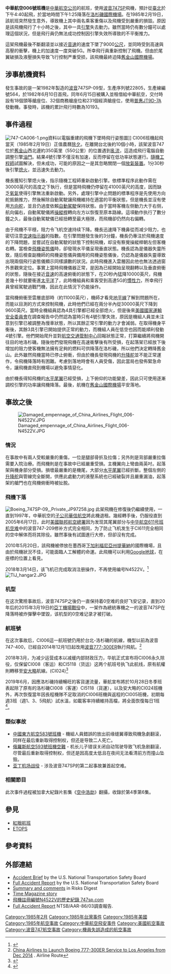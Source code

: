{{noteTA
|1=zh-hans:黑匣子;zh-hk:黑盒;zh-tw:黑盒子;
}}
{{Refimprove|time=2019-02-08T10:38:59+00:00}}
{{Infobox Airliner accident|name=中華航空006號班機事故|
Crash image=China Airlines Boeing 747SP Maiwald.jpg|
Image caption=發生事故的波音747SP，1991年攝於[[阿姆斯特丹史基浦機場|阿姆斯特丹史基浦機場]]|
Date=1985年2月19日 |
Type=4号引擎故障、飞行员失误、疲劳驾驶 |
Site=[[太平洋|太平洋]]上空 |
Fatalities=0 |
Injuries=24 |
Aircraft Type=[[波音747SP|波音747SP-09]] |
Origin={{ROC}}中正國際機場<br/>（現[[臺灣桃園國際機場|臺灣桃園國際機場]]）|
Destination={{USA}}[[洛杉磯國際機場|洛杉磯國際機場]]|
Operator=[[中華航空|中華航空]] |
Tail Number=N4522V |
Passengers=251 |
Crew=23 |
Survivors = 274（全機生還）|
}}
'''中華航空006號班機'''是[[中華航空公司|中華航空公司]]的航班，使用[[波音747SP|波音747SP]]飛機，預計從[[臺北|臺北]]於下午4:40起飛，於當地時間下午1:25降落在[[洛杉磯國際機場|洛杉磯國際機場]]。在1985年2月19日，該航班突然發生意外，導致機上其中兩名乘客重傷以及飛機受到嚴重的損毀。原因是該飛機飛行了十小時之後，其中一具[[引擎|引擎]]失去動力。雖然當時仍有數分鐘可以處理這個狀況，但是飛行員仍無法成功控制因引擎失效所導致的不平衡推力。

這架飛機最後不斷翻滾並以接近[[音速|音速]]的速度下墜了9000[[公尺|公尺]]，並同時受到高速與高壓的衝擊，機上的加速度一度突破5G。所幸飛行員重新控制了飛機。但由於尾翼破損及液壓損失导致飞行控制严重受损，該飛機最終迫降[[舊金山國際機場|舊金山國際機場]]。

==涉事航機資料==
發生事故的是一架1982年製造的[[波音|波音]]747SP-09型，生產序列號22805，生產線編號564，於1982年6月10日首飛，同年6月15日被{{link-en|威爾明頓信託|Wilmington Trust}}購入並租借給中華航空，交付時設有18個頭等艙座位、32個商務艙座位和231個經濟艙座位，使用[[普惠JT9D|普惠JT9D-7A]]發動機。事發時，該機的累計飛行時數為10193。

==事件過程==
{{無來源章節|time=2019-08-10}}
[[File:747-CA006-1.png|right]]資料以電腦重建的飛機下墜時飛行姿態圖]]
CI006班機起飛當天（1985年2月19日）正值農曆[[除夕|除夕]]。在離開台北後約10個小時，該架波音747位於[[舊金山|舊金山]]西北邊約350英里（550公里）的位置遇到[[亂流|亂流]]，這造成飛行電腦自動調整引擎[[節流閥|油門]]。結果4號引擎不僅沒有加速，反而停留在低功率狀態運行。[[隨機工程師|隨機工程師]]試圖解決，但未成功，可能的原因之一是其忽略關閉一個[[放氣裝置|放氣裝置]]。1分30秒後引擎[[熄火|熄火]]，並迅速失去動力。

機長獲知引擎熄火後，指示隨機工程師重新啟動引擎。依標準程序此動作需在30000英尺的高度之下執行，但是當時飛機仍停留在41000英尺的高度，因而缺乏[[氧氣|氧氣]]使得引擎無法重新啟動。另外，處理引擎中止問題的標準程序是先使用方向舵抵銷推力，然後解除自動駕駛讓飛機維持在適當的平衡狀態，但是機長並沒有使用[[方向舵|方向舵]]，並且仍過度依賴[[自動駕駛儀|自動駕駛]]保持狀態。由于當時客機左侧動力大于右侧，航向偏右，自動駕駛儀將[[操縱桿|操縱桿]]轉向左方以恢復至原本路線。這項動作执行了數分鐘之久，最後自動駕駛儀已經扭轉至最大極限，而飛機卻仍然向右偏轉。

由于飛機不平穩，阻力令飞机空速持续下降。機長迅速降下機鼻從而减少阻力，也密切注意[[空速指示器|空速指示器]]的指數。在引擎問題發生後的3分鐘，機長仍專注於飛機速度的下降問題，並嘗試在自動駕駛的狀態下控制飛機，却没有察覺操縱桿朝左但客機右轉。當檢查[[飛機姿態儀|飛機姿態儀]]時，卻發現水平儀呈現垂直狀態。機長認為是儀器失靈所致，隨后檢查副機師的飛機姿態儀與備用的飛機姿態儀後，仍認為是儀器失靈導致出現兩個飛行姿態儀顯示同樣讀數的狀況。此時飛機進入雲層因此他也無法透過窗外景觀來定位。事實上當時飛機儀器正常，是因為已經開始呈現翻轉以及垂直俯衝的狀態，隨後在接近[[音速|音速]]的高速俯衝的狀態下，在20秒內猛降10000英尺，飛機差幾十秒就要衝進[[太平洋|太平洋]]了，此時機組員和乘客受到高達5G的[[慣性力|慣性力]]，所幸飛行員曾經駕駛過戰鬥機，因此在此情況下仍能操作。

當飛機俯衝至雲層底部時（約11000英尺），機師才看見[[地平線|地平線]]了解到問題所在，而能以目測的方式來控制飛機，此時他們已經在兩分半內從30000英尺下降到9600英尺。當時全機組員認為4具引擎都已經全部熄火，但是後來[[美國國家運輸安全委員會|美國國家運輸安全委員會]]在調查報告中仍然認為當時只有4號引擎失效，原因是機組人員並未注意到引擎已被調整為慢車狀態，所以其餘正常引擎的動力才會減弱。在取得機身平衡後，其餘3具引擎已開始提供正常的動力，而機組人員在低空也因而能順利發動4號引擎。他們開始爬升並對[[航空交通管制中心|航空交通管制中心]]回報狀態正常，打算繼續將飛機開往目的地洛杉磯。隨後他們發現飛機在高速衝擊後有所受損，在起落架已經放下後增加的阻力使客機無法擁有足夠的燃料可供降落在洛杉磯，所以他們決定轉降舊金山。此外雖然飛機當時已停止俯衝，但由於機長發現飛機的[[升降舵|升降舵]]並不能正常運作，令飛機降落時有困難。考慮到落地時會有人員受傷，因此當局也發佈緊急命令，讓飛機直飛到機場以避免事情惡化。

由於機長得知飛機的[[水平尾翼|水平尾翼]]已經受損，上下俯仰的功能變差，因此只可使用逐漸調校引擎的功率讓飛機降落。最後，航機在[[舊金山國際機場|舊金山國際機場]]平安落地。

==事故之後==  
{{改善章節來源|time=2019-08-10}}
[[File:Damaged_empennage_of_China_Airlines_Flight_006-N4522V.JPG|right]]
===情況===
在事故中有兩人受較嚴重的重傷，一位是腿部骨折及拉傷；另外則是背部嚴重拉傷需要入院治療。而飛機則是在事故中已經嚴重受損。主機翼向上彎曲兩英吋。起落架與機身部分受損。損壞最嚴重的是機尾，大部分[[水平尾翼|水平尾翼]]已經折斷。整個左側的[[升降舵|升降舵]]與管線完全斷開，供應此處動力的液壓系統也已經破裂并且嚴重漏油，起落架的艙門也在飛機俯衝時被扯脫。
===飛機下落===
[[File:Boeing_747SP-09,_Private_JP97258.jpg|thumb]]
此架飛機在修復後仍繼續使用，一直到1997年，中華航空的[[子公司|子公司]][[華信航空|華信航空]]將此機退租。幾經轉手後，仍服役直到2005年6月17日，此时[[美國聯邦航空總署|美國聯邦航空總署]]因为发现其尾翼部分与[[中华航空611号班机空难|中华航空611号班机空难]]中的波音747-209修补方式完全相同，为了防止飞机发生于CI611完全相同的空中解体而将其除役。雖然事後有試圖進行大修，但卻沒有完成。

2010年5月20日，該飛機被停放在墨西哥[[下加利福尼亞州|下加利福尼亞州]][[提華納|提華納]]的國際機場，且由於飛機狀況不佳，可能面臨人工解體的命運。此飛機可以利用[[Google地球|Google地球]]，在座標{{coord|32|32|38.20|N|116|58|02.20|W}}的位置上看見。

2018年3月14日，该飞机已完成取消注册操作，不再使用编号N4522V。<ref>{{cite web |url=http://www.747sp.com/History.asp?22805 |title=存档副本 |accessdate=2015-02-09 |deadurl=yes |archiveurl=https://web.archive.org/web/20120604020601/http://www.747sp.com/History.asp?22805 |archivedate=2012-06-04 }}</ref>
[[File:TIJ_hangar2.JPG|thumb]]

===机型===
在这次驚險事故后，波音747SP之後仍一直保持着0空难的良好飞安记录，直到20年后的2015年3月19日的[[亞丁機場戰役|亞丁機場戰役]]中，一架作為總統專機之一的波音747SP在降落時被炸彈擊中墜毀，该机型的0空难记录才被打破。

===航班號===
在这次事故后，CI006這一航班號仍用於台北-洛杉磯的航線，機型以前為波音747-400，已經自2014年12月1日起改用[[波音777-300ER|波音777-300ER]]執行飛航。<ref>[http://airlineroute.net/2014/05/12/ci-lax-dec14/ China Airlines to Launch Boeing 777-300ER Service to Los Angeles from Dec 2014] {{Wayback|url=http://airlineroute.net/2014/05/12/ci-lax-dec14/ |date=20150926183407 }}. Airline Route</ref>

2018年3月，为减少运营成本以减缓内部财政压力，华航正式宣布将CI006永久除役，仅保留CI008（客运）和CI5118（货运）这两个航班号执飞此航线，原有航權則轉移至[[安大略國際機場|安大略]]航線。(CI024)<ref>{{Cite web |url=https://travelhito.com/%E8%8F%AF%E8%88%AA%E5%8F%B0%E5%8C%97%E2%94%80%E5%AE%89%E5%A4%A7%E7%95%A5%E8%88%AA%E7%B7%9A2018%E4%B8%89%E6%9C%88%E5%BA%95%E6%AD%A3%E5%BC%8F%E9%96%8B%E8%88%AA/ |title=華航台北─安大略航線2018三月底正式開航 |accessdate=2018-08-09 |archive-date=2020-11-05 |archive-url=https://web.archive.org/web/20201105200120/https://travelhito.com/%E8%8F%AF%E8%88%AA%E5%8F%B0%E5%8C%97%E2%94%80%E5%AE%89%E5%A4%A7%E7%95%A5%E8%88%AA%E7%B7%9A2018%E4%B8%89%E6%9C%88%E5%BA%95%E6%AD%A3%E5%BC%8F%E9%96%8B%E8%88%AA/ |dead-url=no }}</ref>

2019年6月，因應洛杉磯持續暢旺的客貨運流量，華航宣布將於10月28日冬季班表起除了原有的洛杉磯CI008（客運）CI5118（貨運），以及安大略的CI024班機外，再次恢復當年因長程機隊不足取消的CI006班機與返程的CI005班機，初期每週3班（週1、3、5飛航）試水溫，如載客率持續維持高檔，將全面恢復每日1班<ref>{{cite web|url=https://www.routesonline.com/news/38/airlineroute/284947/china-airlines-w19-operation-changes-as-of-18jun19/|title=China Airlines W19 operation changes as of 18JUN19|publisher=Routes Online|date=2019-06-19|accessdate=2020-08-07|archive-date=2021-01-28|archive-url=https://web.archive.org/web/20210128134952/https://www.routesonline.com/news/38/airlineroute/284947/china-airlines-w19-operation-changes-as-of-18jun19/|dead-url=no}}</ref>。

===類似事故===
* [[中國東方航空583號班機|中國東方航空583號班機]] - 機組人員錯誤的放出前缘缝翼導致飛機急劇翻滚，同样在最后重新取得控制权，但还是导致二人死亡。
* [[俄羅斯航空593號班機空難|俄羅斯航空593號班機空難]] - 机长儿子错误关闭自动驾驶导致飞机急剧翻滚，尽管最后重新取得控制权，但还是因高度太低且在夜间无法看清前方而撞山坠毁。
* [[亚丁机场战役|亚丁机场战役]] - 涉及波音747SP的第二起事故兼首起空难。

===相關節目===
此次事件過程被加拿大紀錄片影集《[[空中浩劫|空中浩劫]]》翻攝，收錄於第4季第6集。

==參見==
*[[紅眼航班|紅眼航班]]
*[[ETOPS|ETOPS]]
==參考資料==
<div class="references-small">
<references />
</div>

== 外部連結==
* [http://www.ntsb.gov/ntsb/brief.asp?ev_id=20001214X35672&key=1 Accident Brief] {{Wayback|url=http://www.ntsb.gov/ntsb/brief.asp?ev_id=20001214X35672&key=1 |date=20081211110906 }} by the U.S. National Transportation Safety Board
* [https://web.archive.org/web/20051217133601/http://www.rvs.uni-bielefeld.de/publications/Incidents/DOCS/ComAndRep/ChinaAir/AAR8603.html Full Accident Report] by the U.S. National Transportation Safety Board
* [http://catless.ncl.ac.uk/Risks/3.79.html Summary and comments]{{WebCite|url=https://www.webcitation.org/6E1UIwa6N?url=http://catless.ncl.ac.uk/Risks/3.79.html |date=20130129025002 |dateformat=iso }} in Risks Digest
* [http://www.time.com/time/magazine/article/0,9171,961948,00.html Time Magazine story] {{Wayback|url=http://www.time.com/time/magazine/article/0,9171,961948,00.html |date=20130823002643 }}
* [https://web.archive.org/web/20120604020601/http://www.747sp.com/History.asp?22805 飛機註冊編號N4522V的歷史紀錄 747sp.com]{{en}}
* [http://www.ntsb.gov/investigations/AccidentReports/Reports/AAR8603.pdf Full Accident Report] {{Wayback|url=http://www.ntsb.gov/investigations/AccidentReports/Reports/AAR8603.pdf |date=20201105232254 }} NTSB/AAR-86/03調查報告.

{{1985年航空事故}}
{{台灣航空事故}}
{{Mayday NavBox}}

[[Category:1985年2月|Category:1985年2月]]
[[Category:1985年台灣事件|Category:1985年台灣事件]]
[[Category:1985年美國|Category:1985年美國]]
[[Category:1985年航空事故|Category:1985年航空事故]]
[[Category:中華航空飛安事件|Category:中華航空飛安事件]]
[[Category:美國航空事故|Category:美國航空事故]]
[[Category:波音747航空事故|Category:波音747航空事故]]
[[Category:機員失誤造成的航空事故|Category:機員失誤造成的航空事故]]